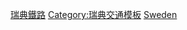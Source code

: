 {{Template category}}
[[Category:瑞典鐵路|]]
[[Category:瑞典交通模板|Category:瑞典交通模板]]
[[Category:各国铁路模板‎|Sweden]]